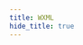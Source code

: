 ```yaml
---
title: WXML
hide_title: true
---
```



<FeatureIcon src={wechatMiniProgram} alt="WXML" title="WXML" />
<LinkList
  srcList={[
    {
      title: "Data Binding",
      link: "/docs/wechat-mini-program/wxml/data-binding",
      src: wechatMiniProgram,
      alt: "Data Binding",
    },
    {
      title: "Template",
      link: "/docs/wechat-mini-program/wxml/template",
      src: wechatMiniProgram,
      alt: "Template",
    },
  ]}
/>
